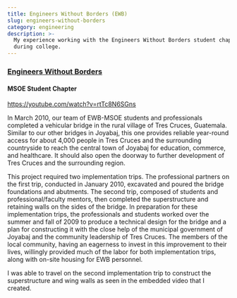 ```yaml
---
title: Engineers Without Borders (EWB)
slug: engineers-without-borders
category: engineering
description: >-
  My experience working with the Engineers Without Borders student chapter
  during college.
---
```


### [Engineers Without Borders](http://www.ewbmsoe.com/?ref=www.jacobbolda.com)

#### MSOE Student Chapter

https://youtube.com/watch?v=rtTc8N6SGns

In March 2010, our team of EWB-MSOE students and professionals completed
a vehicular bridge in the rural village of Tres Cruces, Guatemala.
Similar to our other bridges in Joyabaj, this one provides reliable
year-round access for about 4,000 people in Tres Cruces and the
surrounding countryside to reach the central town of Joyabaj for
education, commerce, and healthcare. It should also open the doorway to
further development of Tres Cruces and the surrounding region.

This project required two implementation trips. The professional
partners on the first trip, conducted in January 2010, excavated and
poured the bridge foundations and abutments. The second trip, composed
of students and professional/faculty mentors, then completed the
superstructure and retaining walls on the sides of the bridge. In
preparation for these implementation trips, the professionals and
students worked over the summer and fall of 2009 to produce a technical
design for the bridge and a plan for constructing it with the close help
of the municipal government of Joyabaj and the community leadership of
Tres Cruces. The members of the local community, having an eagerness to
invest in this improvement to their lives, willingly provided much of
the labor for both implementation trips, along with on-site housing for
EWB personnel.

I was able to travel on the second implementation trip to construct the
superstructure and wing walls as seen in the embedded video that I
created.
